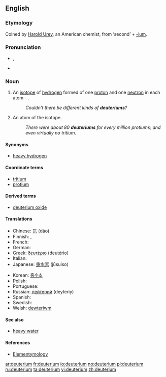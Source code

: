 ==English==
{{wikipedia}}

===Etymology===
Coined by [[:w:Harold Urey|Harold Urey]], an American chemist, from {{etyl|grc}} '''{{polytonic|[[δεύτερος]]}}''' ‘second’ + [[-ium]].

===Pronunciation===
* {{IPA|/djuːˈtɪɹiəm/}}, {{SAMPA|/dju:"tIri@m/}}
* {{hyphenation|deu|te|ri|um}}

===Noun===
{{en-noun}}

# {{isotope}} An [[isotope]] of [[hydrogen]] formed of one [[proton]] and one [[neutron]] in each atom - {{nuclide|2|1|H}}.
#: ''Couldn't there be different kinds of '''deuteriums'''?''
# An atom of the isotope.
#: ''There were about 80 '''deuteriums''' for every million protiums; and even virtually no tritium.''

====Synonyms====
* [[heavy hydrogen]]

====Coordinate terms====
* [[tritium]]  
* [[protium]]

====Derived terms====
* [[deuterium oxide]]

====Translations====
{{trans-top|isotope of hydrogen}}
* Chinese: [[氘]] (dāo)
* Finnish: {{t-|fi|raskas vety}}, {{t-|fi|deuterium}}
* French: {{t+|fr|deutérium|m}}
* German: {{t+|de|Deuterium|n}}
* Greek: [[δευτέριο]] {{n}} (deutério)
* Italian: {{t+|it|deuterio|m}}
* Japanese: [[重水素]] (jūsuiso)
{{trans-mid}}
* Korean: [[중수소]]
* Polish: {{t|pl|deuter|m}}
* Portuguese: {{t+|pt|deutério|m}}
* Russian: [[дейтерий]] {{m}} (deyteriy)
* Spanish: {{t-|es|deuterio|m}}
* Swedish: {{t-|sv|deuterium|n}}
* Welsh: [[dewteriwm]]
{{trans-bottom}}

====See also====
* [[heavy water]]

====References====
* [http://elements.vanderkrogt.net/multidict.html Elementymology]

[[ar:deuterium]]
[[fr:deuterium]]
[[io:deuterium]]
[[no:deuterium]]
[[pl:deuterium]]
[[ru:deuterium]]
[[ta:deuterium]]
[[vi:deuterium]]
[[zh:deuterium]]